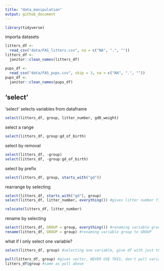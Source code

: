 ```yaml
---
title: "data_manipulation"
output: github_document
---
```


```r
library(tidyverse)
```


importa datasets
```r
litters_df <-
  read_csv("data/FAS_litters.csv", na = c("NA", ".", ""))
litters_df <-
  janitor::clean_names(litters_df)

pups_df <-
  read_csv("data/FAS_pups.csv", skip = 3, na = c("NA", ".", ""))
pups_df <-
  janitor::clean_names(pups_df)
```


## 'select'

'select' selects variables from dataframe

```r
select(litters_df, group, litter_number, gd0_weight)
```

select a range
```r
select(litters_df, group:gd_of_birth)
```

select by removal
```r
select(litters_df, -group)
select(litters_df, -group:gd_of_birth)
```

select by prefix
```r
select(litters_df, group, starts_with("gd"))
```

rearrange by selecting
```r
select(litters_df, starts_with("gd"), group)
select(litters_df, litter_number, everything()) #gives litter number first and then everything in dataset

relocate(litters_df, litter_number)
```

rename by selecting
```r
select(litters_df, GROUP = group, everything()) #renaming variable group to GROUP and then keeping everything else
rename(litters_df, GROUP = group) #renaming variable group to GROUP
```

what if I only select one variable?
```r
select(litters_df, group) #selecting one variable, give df with just that variable

pull(litters_df, group) #gives vector, NEVER USE THIS, don't pull variable out of df to manipulate
litters_df$group #same as pull above
```


